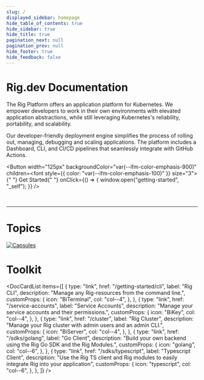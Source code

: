 ```yaml
---
slug: /
displayed_sidebar: homepage
hide_table_of_contents: true
hide_sidebar: true
hide_title: true
pagination_next: null
pagination_prev: null
hide_footer: true
hide_feedback: false
---
```



# Rig.dev Documentation

The Rig Platform offers an application platform for Kubernetes.
We empower developers to work in their own environments with elevated application abstractions,
while still leveraging Kubernetes's reliability, portability, and scalability.

Our developer-friendly deployment engine simplifies the process of rolling out, managing, debugging and scaling applications.
The platform includes a Dashboard, CLI, and CI/CD pipelines that seamlessly integrate with GitHub Actions.

<Button
  width="125px"
  backgroundColor="var(--ifm-color-emphasis-900)"
  children=<font style={{ color: "var(--ifm-color-emphasis-100)" }} size="3">
    {" "}
    Get Started{" "}
  </font>
  onClick={() => {
    window.open("getting-started", "_self");
  }}
/>
  

<br />

<hr class="solid" />

# Topics

[![Capsules](/img/banners/capsules-banner.png "Capsules")](/capsules)

# Toolkit

<DocCardList
  items={[
    {
      type: "link",
      href: "/getting-started/cli",
      label: "Rig CLI",
      description: "Manage any Rig-resources from the command line.",
      customProps: {
        icon: "BiTerminal",
        col: "col--4",
      },
    },
    {
      type: "link",
      href: "/service-accounts",
      label: "Service Accounts",
      description: "Manage your service accounts and their permissions.",
      customProps: {
        icon: "BiKey",
        col: "col--4",
      },
    },
    {
      type: "link",
      href: "/cluster",
      label: "Rig Cluster",
      description: "Manage your Rig cluster with admin users and an admin CLI.",
      customProps: {
        icon: "BiServer",
        col: "col--4",
      },
    },
    {
      type: "link",
      href: "/sdks/golang",
      label: "Go Client",
      description:
        "Build your own backend using the Rig Go SDK and the Rig Modules.",
      customProps: {
        icon: "golang",
        col: "col--6",
      },
    },
    {
      type: "link",
      href: "/sdks/typescript",
      label: "Typescript Client",
      description:
        "Use the Rig TS client and Rig modules to easily integrate Rig into your application",
      customProps: {
        icon: "typescript",
        col: "col--6",
      },
    },
  ]}
/>
